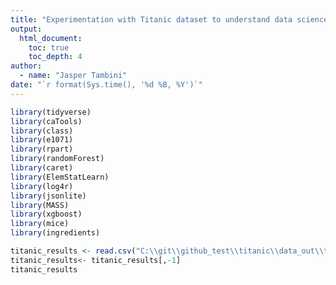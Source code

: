 ```yaml
---
title: "Experimentation with Titanic dataset to understand data science principles"
output:
  html_document:
    toc: true
    toc_depth: 4
author:
  - name: "Jasper Tambini"
date: "`r format(Sys.time(), '%d %B, %Y')`"
---
```


```r

library(tidyverse)
library(caTools)
library(class)
library(e1071)
library(rpart)
library(randomForest)
library(caret)
library(ElemStatLearn)
library(log4r)
library(jsonlite)
library(MASS)
library(xgboost)
library(mice)
library(ingredients)

titanic_results <- read.csv("C:\\git\\github_test\\titanic\\data_out\\titanic_.csv")
titanic_results<- titanic_results[,-1]
titanic_results


```